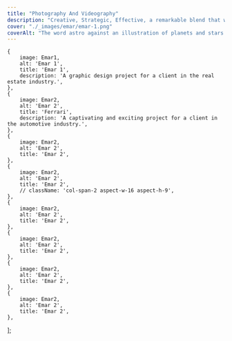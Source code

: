 ```yaml
---
title: "Photography And Videography"
description: "Creative, Strategic, Effective, a remarkable blend that will take your image to the next level."
cover: "./_images/emar/emar-1.png"
coverAlt: "The word astro against an illustration of planets and stars."
---
```





    {
        image: Emar1,
        alt: 'Emar 1',
        title: 'Emar 1',
        description: 'A graphic design project for a client in the real estate industry.',
    },
    {
        image: Emar2,
        alt: 'Emar 2',
        title: 'Ferrari',
        description: 'A captivating and exciting project for a client in the automotive industry.',
    },
    {
        image: Emar2,
        alt: 'Emar 2',
        title: 'Emar 2',
    },
    {
        image: Emar2,
        alt: 'Emar 2',
        title: 'Emar 2',
        // className: 'col-span-2 aspect-w-16 aspect-h-9',
    },
    {
        image: Emar2,
        alt: 'Emar 2',
        title: 'Emar 2',
    },
    {
        image: Emar2,
        alt: 'Emar 2',
        title: 'Emar 2',
    },
    {
        image: Emar2,
        alt: 'Emar 2',
        title: 'Emar 2',
    },
    {
        image: Emar2,
        alt: 'Emar 2',
        title: 'Emar 2',
    },


];


<ImageGallery images={data} />
